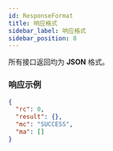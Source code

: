 ```yaml
---
id: ResponseFormat
title: 响应格式
sidebar_label: 响应格式
sidebar_position: 8
---
```


所有接口返回均为 **JSON** 格式。

### 响应示例

```json title="Response"
{
  "rc": 0,
  "result": {},
  "mc": "SUCCESS",
  "ma": []
}
```